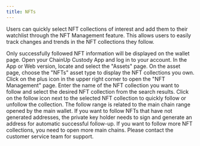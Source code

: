 ```yaml
---
title: NFTs
---
```


Users can quickly select NFT collections of interest and add them to their watchlist through the NFT Management feature. This allows users to easily track changes and trends in the NFT collections they follow.

<Tip>
Only successfully followed NFT information will be displayed on the wallet page.
</Tip>

<Steps>
<Step title="Open ChainUp Custody App or Web Version">
    Open your ChainUp Custody App and log in to your account.
</Step>
<Step title="Select NFTs Asset Type">
    In the App or Web version, locate and select the "Assets" page.
    On the asset page, choose the "NFTs" asset type to display the NFT collections you own.
</Step>
<Step title="Access NFT Management Page">
    Click on the plus icon in the upper right corner to open the "NFT Management" page.
    Enter the name of the NFT collection you want to follow and select the desired NFT collection from the search results.
</Step>
<Step title="Quickly Follow or Unfollow Collection">
    Click on the follow icon next to the selected NFT collection to quickly follow or unfollow the collection.
    <Tip>
The follow range is related to the main chain range opened by the main wallet. If you want to follow NFTs that have not generated addresses, the private key holder needs to sign and generate an address for automatic successful follow-up.
If you want to follow more NFT collections, you need to open more main chains. Please contact the customer service team for support.
</Tip>
</Step>
</Steps>